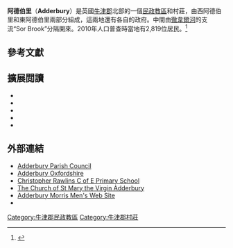 {{infobox UK place
|official_name= Adderbury
|static_image_name= St Mary's Church, Adderbury - geograph.org.uk - 1138963.jpg
|static_image_caption= 童貞瑪麗教區教堂
|latitude= 52.016
|longitude= -1.313
|os_grid_reference= SP4735
|label_position= left
|population= 2819
|population_ref= （[[2010年英國人口普查|2010年]]）
|shire_district= [[查爾維區|查爾維區]]
|shire_county= [[牛津郡|牛津郡]]
|region= 東南英格蘭
|country= 英格蘭
|post_town= [[班伯里|班伯里]]
|postcode_district= OX17
|postcode_area= OX
|dial_code= 01295
|constituency_westminster= [[班伯里_(英國國會選區)|班伯里]]
|website= [http://www.adderburyparishcouncil.co.uk Adderbury Parish Council]
}}

'''阿德伯里'''（'''Adderbury'''）是英國[[牛津郡|牛津郡]]北部的一個[[民政教區|民政教區]]和村莊，由西阿德伯里和東阿德伯里兩部分組成，這兩地還有各自的政府。中間由[[徹韋爾河|徹韋爾河]]的支流“Sor Brook”分隔開來。2010年人口普查時當地有2,819位居民。<ref>{{cite web |url=http://www.neighbourhood.statistics.gov.uk/dissemination/LeadKeyFigures.do?a=7&b=11119828&c=Adderbury&d=16&e=62&g=6458264&i=1001x1003x1032x1004&m=0&r=1&s=1439216348480&enc=1 |title=Area: Adderbury (Parish): Key Figures for 2011 Census: Key Statistics |work=Neighbourhood Statistics |publisher=Office for National Statistics |accessdate=10 August 2015 |archive-url=https://web.archive.org/web/20151117030136/http://www.neighbourhood.statistics.gov.uk/dissemination/LeadKeyFigures.do?a=7&b=11119828&c=Adderbury&d=16&e=62&g=6458264&i=1001x1003x1032x1004&m=0&r=1&s=1439216348480&enc=1 |archive-date=2015-11-17 |dead-url=yes }}</ref>

==參考文獻==
{{Reflist}}

==擴展閲讀==
*{{cite book |last=Allen |first=Nicholas |year=1995 |title=Adderbury: A Thousand Years of History |place=Chichester |publisher=Phillimore & Co for Banbury Historical Society |isbn=0850339944 |ref=harv}}
*{{cite book |last=Beeson |first=C.F.C. |authorlink=Cyril Beeson |editor-last=Simcock |editor-first=A.V |year=1989 |origyear=1962 |edition=3rd |title=Clockmaking in Oxfordshire 1400–1850 |place=Oxford |publisher=Museum of the History of Science |isbn=0-903364-06-9 |pages=26–27, 162 |ref=harv}}
*{{citation |last=Ekwall |first=Eilert |authorlink=Eilert Ekwall |title=Concise Oxford Dictionary of English Place-Names |origyear=1936 |year=1940 |edition= 2nd |publisher=Clarendon Press |place=Oxford |page=2 |ref=harv}}
*{{cite book |editor1-last=Lobel |editor1-first=Mary D |editor1-link=Mary Lobel |editor2-last=Crossley |editor2-first=Alan |year=1969 |title=A History of the County of Oxford |volume=9: Bloxham Hundred |series=Victoria County History |place=London |publisher=Oxford University Press for the Institute of Historical Research |isbn=978 0 19722 726 8 |pages=5–44 |url=http://www.british-history.ac.uk/vch/oxon/vol9/pp5-44 |ref=harv |access-date=2015-11-14 |archive-date=2021-05-10 |archive-url=https://web.archive.org/web/20210510152259/https://www.british-history.ac.uk/vch/oxon/vol9/pp5-44 |dead-url=no }}
*{{cite book |last1=Sherwood |first1=Jennifer |last2=Pevsner |first2=Nikolaus |authorlink2=Nikolaus Pevsner |year=1974 |title=Oxfordshire |series=The Buildings of England |place=Harmondsworth |publisher=Penguin Books |isbn=0-14-071045-0 |pages=413–419 |ref=harv}}

==外部連結==
{{commonscat|Adderbury}}
*[https://web.archive.org/web/20080515170740/http://www.adderburyparishcouncil.co.uk/ Adderbury Parish Council]
*[http://www.adderbury.org Adderbury Oxfordshire] {{Wayback|url=http://www.adderbury.org/ |date=20210523081334 }}
*[https://web.archive.org/web/20100616062624/http://www.christopher-rawlins-school.org.uk/new%20pages/CRWelcome.html Christopher Rawlins C of E Primary School]
*[http://www.adderbury-stmarys.com The Church of St Mary the Virgin Adderbury] {{Wayback|url=http://www.adderbury-stmarys.com/ |date=20090302054310 }}
*[http://www.adderburymorris.org.uk Adderbury Morris Men's Web Site] {{Wayback|url=http://www.adderburymorris.org.uk/ |date=20210523081326 }}
*{{OpenDomesday|SP4635|adderbury|Adderbury}}

{{DEFAULTSORT:Adderbury}}
[[Category:牛津郡民政教區|Category:牛津郡民政教區]]
[[Category:牛津郡村莊|Category:牛津郡村莊]]